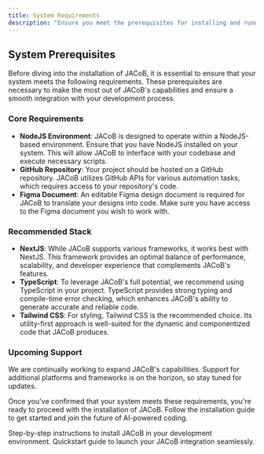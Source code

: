 ```yaml
---
title: System Requirements
description: "Ensure you meet the prerequisites for installing and running JACoB efficiently in your environment."
---
```


## System Prerequisites

Before diving into the installation of JACoB, it is essential to ensure that your system meets the following requirements. These prerequisites are necessary to make the most out of JACoB's capabilities and ensure a smooth integration with your development process.

### Core Requirements

- **NodeJS Environment**: JACoB is designed to operate within a NodeJS-based environment. Ensure that you have NodeJS installed on your system. This will allow JACoB to interface with your codebase and execute necessary scripts.
- **GitHub Repository**: Your project should be hosted on a GitHub repository. JACoB utilizes GitHub APIs for various automation tasks, which requires access to your repository's code.
- **Figma Document**: An editable Figma design document is required for JACoB to translate your designs into code. Make sure you have access to the Figma document you wish to work with.

### Recommended Stack

- **NextJS**: While JACoB supports various frameworks, it works best with NextJS. This framework provides an optimal balance of performance, scalability, and developer experience that complements JACoB's features.
- **TypeScript**: To leverage JACoB's full potential, we recommend using TypeScript in your project. TypeScript provides strong typing and compile-time error checking, which enhances JACoB's ability to generate accurate and reliable code.
- **Tailwind CSS**: For styling, Tailwind CSS is the recommended choice. Its utility-first approach is well-suited for the dynamic and componentized code that JACoB produces.

### Upcoming Support

We are continually working to expand JACoB's capabilities. Support for additional platforms and frameworks is on the horizon, so stay tuned for updates.

Once you've confirmed that your system meets these requirements, you're ready to proceed with the installation of JACoB. Follow the installation guide to get started and join the future of AI-powered coding.

<CardGroup cols={2}>
  <Card title="Installation Guide" icon="download" href="/installation/guide">
    Step-by-step instructions to install JACoB in your development environment.
  </Card>
  <Card
    title="Getting Started"
    icon="rocket-launch"
    href="/overview/getting-started"
  >
    Quickstart guide to launch your JACoB integration seamlessly.
  </Card>
</CardGroup>
